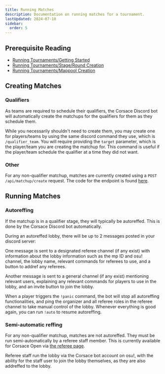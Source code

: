 ```yaml
---
title: Running Matches
description: Documentation on running matches for a tournament.
lastUpdated: 2024-07-10
sidebar:
  order: 5
---
```



## Prerequisite Reading

* [Running Tournaments/Getting Started](../)
* [Running Tournaments/Stage/Round Creation](./stage-round-creation)
* [Running Tournaments/Mappool Creation](./mappool-creation)

## Creating Matches

### Qualifiers

As teams are required to schedule their qualifiers, the Corsace Discord bot will automatically create the matchups for the qualifiers for them as they schedule them.

While you necessarily shouldn't need to create them, you may create one for players/teams by using the same discord command they use, which is `/qualifier_team`. You will require providing the `target` parameter, which is the player/team you are creating the matchup for. This command is useful if the player/team schedule the qualifier at a time they did not want.

### Other

For any non-qualifier matchup, matches are currently created using a `POST /api/matchup/create` request. The code for the endpoint is found [here](https://github.com/Corsace/corsace/blob/master/Server/api/routes/matchup.ts#L327).

<CorsaceOnly />

## Running Matches

### Autoreffing

If the matchup is in a qualifier stage, they will typically be autoreffed. This is done by the Corsace Discord bot automatically.

During an autoreffed lobby, there will be up to 2 messages posted in your discord server:

One message is sent to a designated referee channel (if any exist) with information about the lobby information such as the mp ID and osu! channel, the lobby name, relevant commands for referees to use, and a button to addref any referees.

Another message is sent to a general channel (if any exist) mentioning relevant users, explaining any relevant commands for players to use in the lobby, and an invite button to join the lobby.

When a player triggers the `!panic` command, the bot will stop all autoreffing functionalities, and ping the organizer and all referee roles in the referee channel to take manual control of the lobby. Whenever everything is good again, you can run `!auto` to resume autoreffing.

### Semi-automatic reffing

For any non-qualifier matchup, matches are not autoreffed. They must be run semi-automatically by a referee staff member. This is currently available for Corsace Open via [the referee page](https://open.corsace.io/referee).

Referee staff run the lobby via the Corsace bot account on osu!, with the ability for the staff user to join the lobby themselves, as they are also addreffed to the lobby.

<CorsaceOnly />
